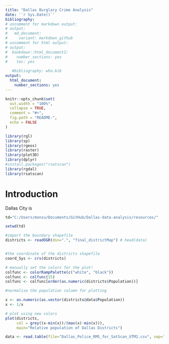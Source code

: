```yaml
---
title: "Dallas Burglary Crime Analysis"
date: '`r Sys.Date()`'
bibliography: 
# uncomment for markdown output:
# output:
#   md_document:
#     variant: markdown_github
# uncomment for html output:
# output:
#  bookdown::html_document2:
#    number_sections: yes
#    toc: yes
   
   #bibliography: who.bib
output:
  html_document:
    number_sections: yes
---
```


<!-- Note: this is where I'm adding the write-up for now for maximum visibility.
Can go elsewhere, e.g. as a vignette before this is open sourced. -->

```r
knitr::opts_chunk$set(
  out.width = "100%",
  collapse = TRUE,
  comment = "#>",
  fig.path = "README-",
  echo = FALSE
)
```


```r
library(rgl)
library(sp)
library(rgeos)
library(raster)
library(plot3D)
library(dplyr)
#install.packages("rsatscan")
library(rgdal)
library(rsatscan)
```

# Introduction

Dallas City is 

```r
td="C:/Users/monsu/Documents/GitHub/Dallas-data-analysis/resources/"

setwd(td)

#import the boundary shapefile
districts <- readOGR(dsn=".", "final_districtMap") # head(data)


#the coordinate of the districts shapefile
coord_Sys <- crs(districts)

# manually set the colors for the plot!
colfunc <- colorRampPalette(c("white", "black"))
colfunc <- colfunc(15)
colfunc <- colfunc[order(as.numeric(districts$Population))]

#normalise the population column for plotting

x <- as.numeric(as.vector(districts@data$Population))
x <- 1/x

# plot using new colors
plot(districts, 
     col = grey((x-min(x))/(max(x)-min(x))),
     main="Relative population of Dallas Districts")

data <- read.table(file="Dallas_Police_RMS_for_SatScan_UTM2.csv", sep=",", head=TRUE)

```



